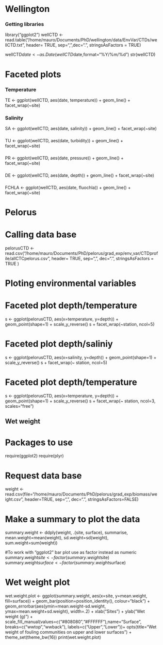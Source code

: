 Wellington
===========

### Getting libraries
library("ggplot2")
wellCTD <- read.table("/home/mauro/Documents/PhD/wellington/data/EnvVar/CTDs/wellCTD.txt", header= TRUE, sep=",",dec=".", stringsAsFactors = TRUE)

wellCTD$date <- as.Date(wellCTD$date,format="%Y/%m/%d")
str(wellCTD)

# Faceted plots
### Temperature
TE <- ggplot(wellCTD, aes(date, temperature)) + geom_line() + facet_wrap(~site)

### Salinity
SA <- ggplot(wellCTD, aes(date, salinity)) + geom_line() + facet_wrap(~site)

###
TU <- ggplot(wellCTD, aes(date, turbidity)) + geom_line() + facet_wrap(~site)

###
PR <- ggplot(wellCTD, aes(date, pressure)) + geom_line() + facet_wrap(~site)

###
DE <- ggplot(wellCTD, aes(date, depth)) + geom_line() + facet_wrap(~site)

###
FCHLA <- ggplot(wellCTD, aes(date, fluochla)) + geom_line() + facet_wrap(~site)

Pelorus
=======

# Calling data base
pelorusCTD <- read.csv("/home/mauro/Documents/PhD/pelorus/grad_exp/env_var/CTDprofile/allCTCpelorus.csv",
header= TRUE, 
sep=",",
dec=".", 
stringsAsFactors = TRUE
)

# Ploting environmental variables
# Faceted plot depth/temperature
s <- ggplot(pelorusCTD, aes(x=temperature, y=depth)) + geom_point(shape=1) + scale_y_reverse()
s + facet_wrap(~station, ncol=5)

# Faceted plot depth/saliniy
s <- ggplot(pelorusCTD, aes(x=salinity, y=depth)) + geom_point(shape=1) + scale_y_reverse()
s + facet_wrap(~ station, ncol=5)


# Faceted plot depth/temperature
s <- ggplot(pelorusCTD, aes(x=temperature, y=depth)) + geom_point(shape=1) + scale_y_reverse()
s + facet_wrap(~ station, ncol=3, scales="free")

Wet weight
----------
# Packages to use
require(ggplot2)
require(plyr)

# Request data base
weight <- read.csv(file="/home/mauro/Documents/PhD/pelorus/grad_exp/biomass/weight.csv", header=TRUE, sep=",", dec=".", stringsAsFactors=FALSE)

# Make a summary to plot the data
summary.weight <- ddply(weight, .(site, surface), summarise, 
mean.weight=mean(weight), 
sd.weight=sd(weight), 
sum.weight=sum(weight))

#To work with "ggplot2" bar plot use as factor instead as numeric
summary.weight$site <- factor(summary.weight$site)
summary.weight$surface <- factor(summary.weight$surface)

# Wet weight plot
wet.weight.plot <- ggplot(summary.weight, aes(x=site, y=mean.weight, fill=surface)) + 
geom_bar(position=position_identity(), colour="black") + 
geom_errorbar(aes(ymin=mean.weight-sd.weight, ymax=mean.weight+sd.weight), width=.2) +
xlab("Sites") +
ylab("Wet weight (g)") +
scale_fill_manual(values=c("#808080","#FFFFFF"),name="Surface", breaks=c("wwtop","wwback"), labels=c("Upper","Lower"))+
opts(title="Wet weight of fouling communities on upper and lower surfaces") +
theme_set(theme_bw(16))
print(wet.weight.plot)